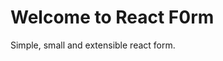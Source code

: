 
<Meta title="ReactF0rm/Introduction" />

<style>
  {`

  .highlight {
    color: green;
    font-size: 40px;
  }

  `}
</style>

# Welcome to React F<span className="highlight">0</span>rm

Simple, small and extensible react form.
